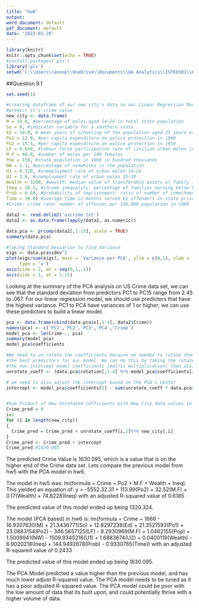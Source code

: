 ---
title: "hw6"
output:
word_document: default
pdf_document: default
date: "2023-02-20"
---

```{r setup, include=FALSE}
library(knitr)
knitr::opts_chunk$set(echo = TRUE)
#install.packages('pls')
library('pls')
setwd('C:\\Users\\anoop\\OneDrive\\Documents\\GA Analytics\\ISYE6501\\Homework 6')
```


##Question 9.1

```{r}
set.seed(1)

#creating dataframe of our new city's data so our Linear Regression Model can
#predict it's crime value
new_city <- data.frame(
M = 14.0, #percentage of males aged 14–24 in total state population
So = 0, #indicator variable for a southern state
Ed = 10.0, # mean years of schooling of the population aged 25 years or over
Po1 = 12.0, #per capita expenditure on police protection in 1960
Po2 = 15.5, #per capita expenditure on police protection in 1959
LF = 0.640, #labour force participation rate of civilian urban males in the age-group 14-24
M.F = 94.0, #number of males per 100 females
Pop = 150, #state population in 1960 in hundred thousands
NW = 1.1, #percentage of nonwhites in the population
U1 = 0.120, #unemployment rate of urban males 14–24
U2 = 3.6, #unemployment rate of urban males 35–39
Wealth = 3200, #wealth: median value of transferable assets or family income
Ineq = 20.1, #income inequality: percentage of families earning below half the mdian income
Prob = 0.04, #probability of imprisonment: ratio of number of commitments to number of offenses
Time = 39.0) #average time in months served by offenders in state prisons before their first release
#Crime: crime rate: number of offenses per 100,000 population in 1960

data2 <- read.delim2('uscrime.txt')
data2 <- as.data.frame(lapply(data2, as.numeric))

data.pca <- prcomp(data2[,1:15], scale = TRUE)
summary(data.pca)

#Taking Standard Deviation to find Variance
eigs <- data.pca$sdev^2
plot(eigs/sum(eigs), main = 'Variance per PCA', ylim = c(0,1), xlab = 'Variance', ylab = 'PCA #',
     type = 'o')
axis(side = 2, at = seq(0,1,.1))
axis(side = 1, at = 1:15)


```

Looking at the summary of the PCA analysis on US Crime data set, we can see that the standard deviation from predictors PC1 to  PC15 range from 2.45 to .067. For our linear regression model, we should use predictors that have the highest variance. PC1 to PC4 have variances of 1 or higher; we can use these predictors to build a linear model. 


```{r}
pca <- data.frame(cbind(data.pca$x[,1:4], data2$Crime))
names(pca) <- c('PC1','PC2','PC3','PC4','Crime')
model_pca <- lm(Crime~., pca)
summary(model_pca)
model_pca$coefficients

#We need to un-rotate the coefficients because we needed to rotate them to help select
#the best predictors for our model. We can do this by taking the rotated PCA data and multiplying 
#the non-intercept model coefficients (matrix multiplication) then dividing by the scale
unrotate_coeff <- (data.pca$rotation[,1:4] %*% model_pca$coefficients[2:5])/data.pca$scale

# we need to also adjust the intercept based on the PCA's Center
intercept <- model_pca$coefficients[1] - sum(unrotate_coeff * data.pca$center)


#Sum Product of New Unrotated Cofficients with New City data values to Predict the Crime Value
Crime_pred = 0
i=1
for (i in length(new_city))
{
  Crime_pred = Crime_pred + unrotate_coeff[i,1]%*% new_city[,i]
}
Crime_pred <- Crime_pred + intercept
Crime_pred #1630.095 
```
The predicted Crime Value is 1630.095, which is a value that is on the higher end of the Crime data set. Lets compare the previous model from hw5 with the PCA model in hw6.

The model in hw5 was: lm(formula = Crime ~ Po2 + M.F + Wealth + Ineq). This yielded an equation of: y = -5552.32.31 + 113.99(Po2) + 32.52(M.F) + 0.17(Wealth) + 74.8228(Ineq) with an adjusted R-squared value of 0.6185

The predicted value of this model ended up being 1320.324.

The model (PCA based) in hw6 is: lm(formula = Crime ~ 1666 - 16.9307630(M) + 21.3436771(So) +  12.8297238(Ed) + 21.3521593(Po1) + 23.0883154(Po2) - 346.5657125(LF) - 8.2930969(M.F) + 1.0462155(Pop) + 1.5009941(NW) - 1509.9345216(U1) + 1.6883674(U2) + 0.0400119(Wealth) - 6.9020218(Ineq) + 144.9492678(Prob) - 0.9330765(Time)) with an adjusted R-squared value of 0.2433

The predicted value of this model ended up being 1630.095.

The PCA Model predicted a value higher than the previous model, and has much lower adjust R-squared value. The PCA model needs to be tuned as it has a poor adjusted R-squared value. The PCA model could be poor with the low amount of data that its built upon, and could potentially thrive with a higher volume of data. 
